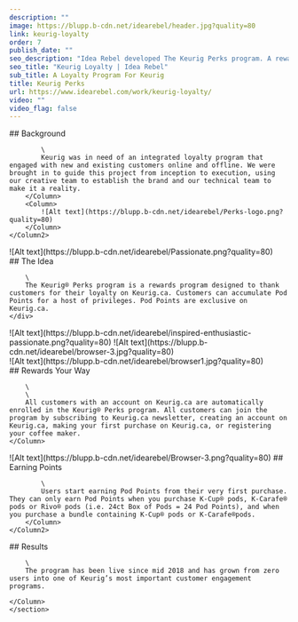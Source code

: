 ```yaml
---
description: ""
image: https://blupp.b-cdn.net/idearebel/header.jpg?quality=80
link: keurig-loyalty
order: 7
publish_date: ""
seo_description: "Idea Rebel developed The Keurig Perks program. A rewards program designed to thank customers for their loyalty on Keurig.ca."
seo_title: "Keurig Loyalty | Idea Rebel"
sub_title: A Loyalty Program For Keurig
title: Keurig Perks
url: https://www.idearebel.com/work/keurig-loyalty/
video: ""
video_flag: false
---
```


<section class="container mx-auto max-w-6xl py-10">
    <Column2>
        <Column>
            ## Background

            \
            Keurig was in need of an integrated loyalty program that engaged with new and existing customers online and offline. We were brought in to guide this project from inception to execution, using our creative team to establish the brand and our technical team to make it a reality.
        </Column>
        <Column>
            ![Alt text](https://blupp.b-cdn.net/idearebel/Perks-logo.png?quality=80)
        </Column>
    </Column2>
</section>
<section class="container mx-auto max-w-6xl py-10 flex">
    <div>
        ![Alt text](https://blupp.b-cdn.net/idearebel/Passionate.png?quality=80)
    </div>
    <div class="w-1/3 px-8 my-auto">
        ## The Idea

        \
        The Keurig® Perks program is a rewards program designed to thank customers for their loyalty on Keurig.ca. Customers can accumulate Pod Points for a host of privileges. Pod Points are exclusive on Keurig.ca.
    </div>
</section>
<section class="container mx-auto max-w-6xl p-20 bg-secondary">
    <Column>
        ![Alt text](https://blupp.b-cdn.net/idearebel/inspired-enthusiastic-passionate.png?quality=80)
        ![Alt text](https://blupp.b-cdn.net/idearebel/browser-3.jpg?quality=80)
    </Column>
</section>

<section class="container mx-auto max-w-6xl  p-20">
    <Column>
        ![Alt text](https://blupp.b-cdn.net/idearebel/browser1.jpg?quality=80)
    </Column>
</section>
<section class="container mx-auto max-w-6xl py-10">
    <Column>
        ## Rewards Your Way

        \
        \
        All customers with an account on Keurig.ca are automatically enrolled in the Keurig® Perks program. All customers can join the program by subscribing to Keurig.ca newsletter, creating an account on Keurig.ca, making your first purchase on Keurig.ca, or registering your coffee maker.
    </Column>
</section>
<section class="container py-10 max-w-6xl mx-auto">
    <Column2>
        <Column>
            ![Alt text](https://blupp.b-cdn.net/idearebel/Browser-3.png?quality=80)
        </Column>
        <Column>
            ## Earning Points

            \
            Users start earning Pod Points from their very first purchase. They can only earn Pod Points when you purchase K-Cup® pods, K-Carafe® pods or Rivo® pods (i.e. 24ct Box of Pods = 24 Pod Points), and when you purchase a bundle containing K-Cup® pods or K-Carafe®pods.
        </Column>
    </Column2>
</section>
<section class="bg-secondary mt-20">
    <section class="container mx-auto max-w-6xl py-20">
    <Column>
        ## Results

        \
        The program has been live since mid 2018 and has grown from zero users into one of Keurig’s most important customer engagement programs.

    </Column>
    </section>
</section>

<section class="container mx-auto max-w-6xl p-4 md:px-0 md:py-2">
    <Column>
        <div class="flex justify-between">
            <div>
            <PreviousProject
                link="/work/air-canada/"
                title="Air Canada"
            />
            </div>
            <NextProject
                link="/work/ford-virtual-reality/"
                title="Ford VR App"
            />
        </div>
    </Column>
</section>
